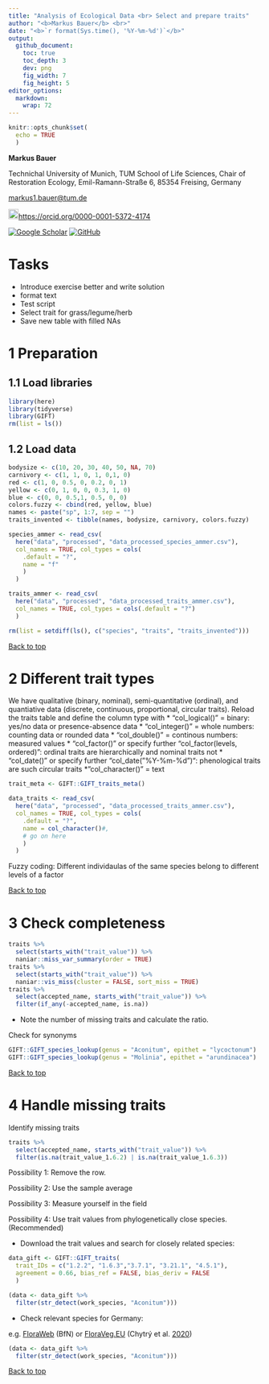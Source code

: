 ```yaml
---
title: "Analysis of Ecological Data <br> Select and prepare traits"
author: "<b>Markus Bauer</b> <br>"
date: "<b>`r format(Sys.time(), '%Y-%m-%d')`</b>"
output:
  github_document:
    toc: true
    toc_depth: 3
    dev: png
    fig_width: 7
    fig_height: 5
editor_options: 
  markdown: 
    wrap: 72
---
```


```r
knitr::opts_chunk$set(
  echo = TRUE
  )
```

**Markus Bauer**

Technichal University of Munich, TUM School of Life Sciences, Chair of
Restoration Ecology, Emil-Ramann-Straße 6, 85354 Freising, Germany

[markus1.bauer\@tum.de](mailto:markus1.bauer@tum.de)

<img src="https://info.orcid.org/wp-content/uploads/2019/11/orcid_16x16.png" alt="ORCID logo" width="20" height="20"/><https://orcid.org/0000-0001-5372-4174>

[![Google Scholar](https://img.shields.io/badge/Google%20Scholar-4285F4?style=for-the-badge&logo=google-scholar&logoColor=white)](https://scholar.google.de/citations?user=oHhmOkkAAAAJ&hl=de&oi=ao)
[![GitHub](https://img.shields.io/badge/github-%23121011.svg?style=for-the-badge&logo=github&logoColor=white)](https://github.com/markus1bauer)

# Tasks

* Introduce exercise better and write solution
* format text
* Test script
* Select trait for grass/legume/herb
* Save new table with filled NAs

# 1 Preparation

## 1.1 Load libraries

```r
library(here)
library(tidyverse)
library(GIFT)
rm(list = ls())
```

## 1.2 Load data

```r
bodysize <- c(10, 20, 30, 40, 50, NA, 70)
carnivory <- c(1, 1, 0, 1, 0,1, 0)
red <- c(1, 0, 0.5, 0, 0.2, 0, 1)
yellow <- c(0, 1, 0, 0, 0.3, 1, 0)
blue <- c(0, 0, 0.5,1, 0.5, 0, 0)
colors.fuzzy <- cbind(red, yellow, blue)
names <- paste("sp", 1:7, sep = "")
traits_invented <- tibble(names, bodysize, carnivory, colors.fuzzy)

species_ammer <- read_csv(
  here("data", "processed", "data_processed_species_ammer.csv"),
  col_names = TRUE, col_types = cols(
    .default = "?",
    name = "f"
    )
  )

traits_ammer <- read_csv(
  here("data", "processed", "data_processed_traits_ammer.csv"),
  col_names = TRUE, col_types = cols(.default = "?")
  )

rm(list = setdiff(ls(), c("species", "traits", "traits_invented")))
```

<a href="#top">Back to top</a>

# 2 Different trait types

We have qualitative (binary, nominal), semi-quantitative (ordinal), and quantiative data (discrete, continuous, proportional, circular traits).
Reload the traits table and define the column type with
* "col_logical()" = binary: yes/no data or presence-absence data
* "col_integer()" = whole numbers: counting data or rounded data
* "col_double()" = continous numbers: measured values
* "col_factor()" or specify further "col_factor(levels, ordered)": ordinal traits are hierarchically and nominal traits not
* "col_date()" or specify further "col_date("%Y-%m-%d")": phenological traits are such circular traits
* "col_character()" = text

```r
trait_meta <- GIFT::GIFT_traits_meta()

data_traits <- read_csv(
  here("data", "processed", "data_processed_traits_ammer.csv"),
  col_names = TRUE, col_types = cols(
    .default = "?",
    name = col_character()#,
    # go on here
    )
  )
```

Fuzzy coding: Different individaulas of the same species belong to different levels of a factor

<a href="#top">Back to top</a>

# 3 Check completeness

```r
traits %>%
  select(starts_with("trait_value")) %>%
  naniar::miss_var_summary(order = TRUE)
traits %>%
  select(starts_with("trait_value")) %>%
  naniar::vis_miss(cluster = FALSE, sort_miss = TRUE)
traits %>%
  select(accepted_name, starts_with("trait_value")) %>%
  filter(if_any(-accepted_name, is.na))
```

-   Note the number of missing traits and calculate the ratio.

Check for synonyms

```r
GIFT::GIFT_species_lookup(genus = "Aconitum", epithet = "lycoctonum")
GIFT::GIFT_species_lookup(genus = "Molinia", epithet = "arundinacea")

```

<a href="#top">Back to top</a>

# 4 Handle missing traits

Identify missing traits

```r
traits %>%
  select(accepted_name, starts_with("trait_value")) %>%
  filter(is.na(trait_value_1.6.2) | is.na(trait_value_1.6.3))
```
Possibility 1: Remove the row.

Possibility 2: Use the sample average

Possibility 3: Measure yourself in the field

Possibility 4: Use trait values from phylogenetically close species. (Recommended)

* Download the trait values and search for closely related species:

```r
data_gift <- GIFT::GIFT_traits(
  trait_IDs = c("1.2.2", "1.6.3","3.7.1", "3.21.1", "4.5.1"),
  agreement = 0.66, bias_ref = FALSE, bias_deriv = FALSE
  )

(data <- data_gift %>%
  filter(str_detect(work_species, "Aconitum")))
```

* Check relevant species for Germany:

e.g. [FloraWeb](https://www.floraweb.de/php/systematik1.php?suchnr=61135) (BfN) or  [FloraVeg.EU](https://floraveg.eu/taxon/) (Chytrý et al. [2020](https://doi.org/10.1111/avsc.12519))

```r
(data <- data_gift %>%
  filter(str_detect(work_species, "Aconitum")))
```

<a href="#top">Back to top</a>
